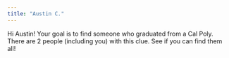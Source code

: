 ```yaml
---
title: "Austin C."
---
```


Hi Austin! Your goal is to find someone who graduated from a Cal Poly. There are 2 people (including you) with this clue. See if you can find them all!
